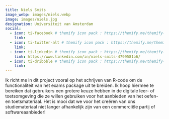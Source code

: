 ```yaml
---
title: Niels Smits
image_webp: images/niels.webp
image: images/niels.jpg
designation: Universiteit van Amsterdam
social:
  - icon: ti-facebook # themify icon pack : https://themify.me/themify-icons
    link:
  - icon: ti-twitter-alt # themify icon pack : https://themify.me/themify-icons
    link:
  - icon: ti-linkedin # themify icon pack : https://themify.me/themify-icons
    link: https://www.linkedin.com/in/niels-smits-4799581b6/
  - icon: ti-dribbble # themify icon pack : https://themify.me/themify-icons
    link:
---
```


Ik richt me in dit project vooral op het schrijven van R-code om de functionaliteit van het exams package uit te breiden. Ik hoop hiermee te bereiken dat gebruikers een grotere keuze hebben in de digitale leer- of toetsomgeving die ze willen gebruiken voor het aanbieden van het oefen- en toetsmateriaal. Het is mooi dat we voor het creëren van ons studiemateriaal niet langer afhankelijk zijn van een commerciële partij of softwareaanbieder! 